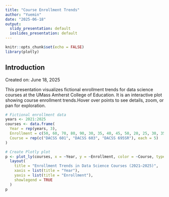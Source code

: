 ```yaml
---
title: "Course Enrollment Trends"
author: "Yuemin"
date: "2025-06-18"
output:
  slidy_presentation: default
  ioslides_presentation: default
---
```


```r
knitr::opts_chunk$set(echo = FALSE)
library(plotly)
```

## Introduction
Created on: June 18, 2025

This presentation visualizes fictional enrollment trends for data science courses at the UMass Amherst College of Education. It is an interactive plot showing course enrollment trends.Hover over points to see details, zoom, or pan for exploration.
```r
# Fictional enrollment data
years <- 2021:2025
courses <- data.frame(
  Year = rep(years, 3),
  Enrollment = c(50, 60, 70, 80, 90, 30, 35, 40, 45, 50, 20, 25, 30, 35, 40),
  Course = rep(c("DACSS 601", "DACSS 603", "DACSS 695SR"), each = 5)
)

# Create Plotly plot
p <- plot_ly(courses, x = ~Year, y = ~Enrollment, color = ~Course, type = "scatter", mode = "lines+markers") %>%
  layout(
    title = "Enrollment Trends in Data Science Courses (2021–2025)",
    xaxis = list(title = "Year"),
    yaxis = list(title = "Enrollment"),
    showlegend = TRUE
  )
p
```